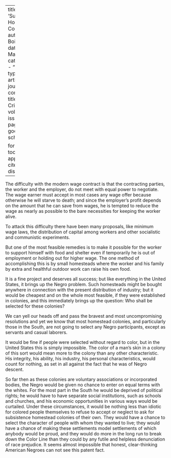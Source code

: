 
---
title: 'Subsistence Homestead Colonies'
author: Du Bois, W.E.B.
date: Mar. 1934
categories: 
  - ""
citation: 
  type: article-journal
  container-title: The Crisis
  volume: 41
  issue: 3
  page: 85
google-scholar: true

format:
  html:
    toc: false
    appendix-cite-as: display
---





The difficulty with the modern wage contract is that the contracting parties, the worker and the employer, do not meet with equal power to negotiate. The wage earner must accept in most cases any wage offer because otherwise he will starve to death; and since the employer's profit depends on the amount that he can save from wages, he is tempted to reduce the wage as nearly as possible to the bare necessities for keeping the worker alive.

To attack this difficulty there have been many proposals, like minimum wage laws, the distribution of capital among workers and other socialistic and communistic experiments.

But one of the most feasible remedies is to make it possible for the worker to support himself with food and shelter even if temporarily he is out of employment or holding out for higher wage. The one method of accomplishing this is by small homesteads where the worker and his family by extra and healthful outdoor work can raise his own food.

It is a fine project and deserves all success; but like everything in the United States, it brings up the Negro problem. Such homesteads might be bought anywhere in connection with the present distribution of industry; but it would be cheapest and on the whole most feasible, if they were established in colonies, and this immediately brings up the question: Who shall be selected for these colonies?

We can yell our heads off and pass the bravest and most uncompromising resolutions and yet we know that most homestead colonies, and particularly those in the South, are not going to select any Negro participants, except as servants and casual laborers.

It would be fine if people were selected without regard to color, but in the United States this is simply impossible. The color of a man's skin in a colony of this sort would mean more to the colony than any other characteristic. His integrity, his ability, his industry, his personal characteristics, would count for nothing, as set in all against the fact that he was of Negro descent.

So far then as these colonies are voluntary associations or incorporated bodies, the Negro would be given no chance to enter on equal terms with the whites. For the most part in the South he would be deprived of political rights; he would have to have separate social institutions, such as schools and churches, and his economic opportunities in various ways would be curtailed. Under these circumstances, it would be nothing less than idiotic for colored people themselves to refuse to accept or neglect to ask for subsistence homestead colonies of their own. They would have a chance to select the character of people with whom they wanted to live; they would have a chance of making these settlements model settlements of which anybody would be proud, and they would do more in the long run to break down the Color Line than they could by any futile and helpless denunciation of race prejudice. It seems almost impossible that honest, clear-thinking American Negroes can not see this patent fact.


